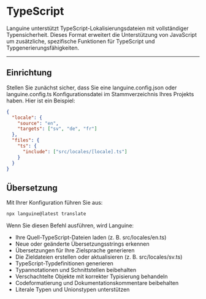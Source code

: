 # TypeScript

Languine unterstützt TypeScript-Lokalisierungsdateien mit vollständiger Typensicherheit. Dieses Format erweitert die Unterstützung von JavaScript um zusätzliche, spezifische Funktionen für TypeScript und Typgenerierungsfähigkeiten.

---

## Einrichtung

Stellen Sie zunächst sicher, dass Sie eine languine.config.json oder languine.config.ts Konfigurationsdatei im Stammverzeichnis Ihres Projekts haben. Hier ist ein Beispiel:

```json
{
  "locale": {
    "source": "en",
    "targets": ["sv", "de", "fr"]
  },
  "files": {
    "ts": {
      "include": ["src/locales/[locale].ts"]
    }
  }
}
```

## Übersetzung

Mit Ihrer Konfiguration führen Sie aus:

```bash
npx languine@latest translate
```

Wenn Sie diesen Befehl ausführen, wird Languine:

- Ihre Quell-TypeScript-Dateien laden (z. B. src/locales/en.ts)
- Neue oder geänderte Übersetzungsstrings erkennen
- Übersetzungen für Ihre Zielsprache generieren
- Die Zieldateien erstellen oder aktualisieren (z. B. src/locales/sv.ts)
- TypeScript-Typdefinitionen generieren
- Typannotationen und Schnittstellen beibehalten
- Verschachtelte Objekte mit korrekter Typisierung behandeln
- Codeformatierung und Dokumentationskommentare beibehalten
- Literale Typen und Unionstypen unterstützen
